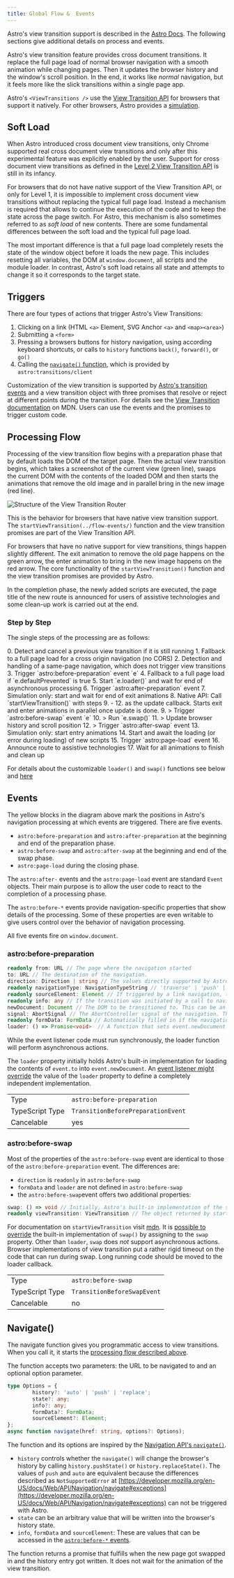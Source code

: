 ```yaml
---
title: Global Flow &  Events
---
```



Astro's view transition support is described in the [Astro Docs](https://docs.astro.build/en/guides/view-transitions/#lifecycle-events). The following sections give additional details on process and events.

Astro's view transition feature provides cross document transitions. It replace the full page load of normal browser navigation with a smooth animation while changing pages. Then it updates the browser history and the window's scroll position. In the end, it works like _normal_ navigation, but it feels more like the slick transitions within a single page app.

Astro's `<ViewTransitions />` use the [View Transition API](/jotter/api/) for browsers that support it natively. For other browsers, Astro provides a [simulation](/jotter/astro/differences/).

## Soft Load
When Astro introduced cross document view transitions, only Chrome supported real cross document view transitions and only after this experimental feature was explicitly enabled by the user. Support for cross document view transitions as defined in the [Level 2 View Transition API](/jotter/api/) is still in its infancy.

For browsers that do not have native support of the View Transition API, or only for Level 1, it is impossible to implement cross document view transitions without replacing the typical full page load. Instead a mechanism is required that allows to continue the execution of the code and to keep the state across the page switch. For Astro, this mechanism is also sometimes referred to as _soft load_ of new contents. There are some fundamental differences between the soft load and the typical full page load.

The most important difference is that a full page load completely resets the state of the window object before it loads the new page. This includes resetting all variables, the DOM at `window.document`, all scripts and the module loader. In contrast, Astro's soft load retains all state and attempts to change it so it corresponds to the target state.


## Triggers

There are  four types of actions that trigger Astro's View Transitions:

1. Clicking on a link (HTML `<a>` Element, SVG Anchor `<a>` and `<map><area>`)
2. Submitting a `<form>`
3. Pressing a browsers buttons for history navigation, using according keyboard shortcuts, or calls to `history` functions `back()`, `forward()`, or `go()`
4. Calling the [`navigate()` function](#navigate), which is provided by `astro:transitions/client`

Customization of the view transition is supported by [Astro's transition events](./#events) and a view transition object with three promises that resolve or reject at different points during the transition. For details see the [View Transition documentation](https://developer.mozilla.org/en-US/docs/Web/API/ViewTransition) on MDN. Users can use the events and the promises to trigger custom code.


## Processing Flow

Processing of the view transition flow begins with a preparation phase that by default loads the DOM of the target page.
Then the actual view transition begins, which takes a screenshot of the current view (green line), swaps the current DOM with the contents of the loaded DOM and then starts the animations that remove the old image and in parallel bring in the new image  (red line).

<Image src={router} alt="Structure of the View Transition Router" />

This is the behavior for browsers that have native view transition support. The `startViewTransition(../flow-events/)` function and the view transition promises are part of the View Transition API.

For browsers that have no native support for view transitions, things happen slightly different. The exit animation to remove the old page happens on the green arrow, the enter animation to bring in the new image happens on the red arrow. The core functionality of the `startViewTransition()` function and the view transition promises are provided by Astro.


In the completion phase, the newly added scripts are executed, the page title of the new route is announced for users of assistive technologies and some clean-up work is carried out at the end.

### Step by Step

The single steps of the processing are as follows:

<Steps id="foo">
0. Detect and cancel a previous view transition if it is still running
1. Fallback to a full page load for a cross origin navigation (no CORS)
2. Detection and handling of a same-page navigation, which does not trigger view transitions
3. Trigger `astro:before-preparation` event `e`
4. Fallback to a full page load if `e.defaultPrevented` is true
5. Start `e.loader()` and wait for end of asynchronous processing
6. Trigger `astro:after-preparation` event
7. Simulation only: start and wait for end of exit animations
8. Native API: Call `startViewTransition()` with steps  9. - 12. as the update callback. Starts exit and enter animations in parallel once update is done.
9. > Trigger `astro:before-swap` event `e`
10. > Run `e.swap()`
11. > Update browser history and scroll position
12. > Trigger `astro:after-swap` event
13. Simulation only: start entry animations
14. Start and await the loading (or error during loading) of new scripts
15. Trigger `astro:page-load` event
16. Announce route to assistive technologies
17. Wait for all animations to finish and clean up
</Steps>

<style is:global>{`
.sl-steps blockquote {
	margin-bottom: 0 !important;
}
`}</style>

For details about the customizable `loader()` and `swap()` functions see below and [here](../loader-swap/)


## Events

The yellow blocks in the diagram above mark the positions in Astro's navigation processing at which events are triggered. There are five events.

- `astro:before-preparation` and `astro:after-preparation` at the beginning and end of the preparation phase.
- `astro:before-swap` and `astro:after-swap` at the beginning and end of the swap phase.
- `astro:page-load` during the closing phase.

The `astro:after-` events and the `astro:page-load` event are standard `Event` objects. Their main purpose is to allow the user code to react to the completion of a processing phase.

The `astro:before-*` events provide navigation-specific properties
that show details of the processing. Some of these properties are even writable to give users control over the behavior of navigation processing.

All five events fire on `window.document`.

### astro:before-preparation

``` ts
readonly from: URL // The page where the navigation started
to: URL // The destination of the navigation.
direction: Direction | string // The values directly supported by Astro are 'forward' and 'backward', but this can be extended to other values. This property is writable.
readonly navigationType: NavigationTypeString // 'traverse' | 'push' | 'replace'
readonly sourceElement: Element // If triggered by a link navigation, the anchor element. If triggered by form submission, the submitter (and if submitter is null, the form element). Can also be set via the sourceElement property of the options parameter on a call to navigate()
readonly info: any // If the transition was initiated by a call to navigate(), the value of options.info. Set to an empty object if undefined.
newDocument: Document // The DOM to be transitioned to. This can be an empty DOM if swap() manipulates the current DOM in place.
signal: AbortSignal // The AbortController signal of the navigation. The defaultLoader uses this to abort ongoing fetch operations. Any activity that is to be aborted if a new navigation starts before the previous one ends can attach itself to this signal.
readonly formData: FormData // Automatically filled in if the navigation was triggered by a form. If the navigation was triggered by a call to navigate(), the value of options.formData.
loader: () => Promise<void>  // A function that sets event.newDocument to the contents of event.to.
```

While the event listener code must run synchronously, the loader function will perform asynchronous actions.

The `loader` property initially holds Astro's built-in implementation for loading the contents of `event.to` into `event.newDocument`. An [event listener might override](../loader-swap/#extending-loader) the value of the `loader` property to define a completely independent implementation.

|                 |                                    |
| --------------- | ---------------------------------- |
| Type            | `astro:before-preparation`         |
| TypeScript Type | `TransitionBeforePreparationEvent` |
| Cancelable      | yes                                |

### astro:before-swap

Most of the properties of the `astro:before-swap` event are identical to those of the `astro:before-preparation` event. The differences are:

- `direction` is `readonly` in `astro:before-swap`
- `formData` and `loader` are not defined in `astro:before-swap`
- the `astro:before-swap`event offers two additional properties:

``` ts
swap: () => void // Initially, Astro's built-in implementation of the swap() operation. The task of the swap operation is to update the current DOM, typically to reflect the contents of event.newDocument.
readonly viewTransition: ViewTransition // The object returned by startViewTransition().
```

For documentation on `startViewTransition` visit [mdn](https://developer.mozilla.org/en-US/docs/Web/API/Document/startViewTransition). It is [possible to override](../loader-swap/#extending-swap) the built-in implementation of `swap()` by assigning to the `swap` property. Other than `loader`, `swap` does _not_ support asynchronous actions. Browser implementations of view transition put a rather rigid timeout on the code that can run during swap. Long running code should be moved to the loader callback.

|                 |                             |
| --------------- | --------------------------- |
| Type            | `astro:before-swap`         |
| TypeScript Type | `TransitionBeforeSwapEvent` |
| Cancelable      | no                          |

## Navigate()

The navigate function gives you programmatic access to view transitions. When you call it, it starts the [processing flow described above](/jotter/astro/flow-events/#processing-flow).

The function accepts two parameters: the URL to be navigated to and an optional option parameter.

```ts
type Options = {
        history?: 'auto' | 'push' | 'replace';
        state?: any;
        info?: any;
        formData?: FormData;
        sourceElement?: Element;
};
async function navigate(href: string, options?: Options);
```

The function and its options are inspired by the [Navigation API's `navigate()`](https://developer.mozilla.org/en-US/docs/Web/API/Navigation/navigate).
* `history` controls whether the `navigate()` will change the browser's history by calling `history.pushState()` or `history.replaceState()`. The values of `push` and `auto` are equivalent  because the differences described as `NotSupportedError` at [https://developer.mozilla.org/en-US/docs/Web/API/Navigation/navigate#exceptions](https://developer.mozilla.org/en-US/docs/Web/API/Navigation/navigate#exceptions) can not be triggered with Astro.
* `state` can be an arbitrary value that will be written into the browser's history state.
* `info`, `formData` and `sourceElement`: These are values that can be accessed in the [`astro:before-*` events](#events).

The function returns a promise that fulfills when the new page got swapped in and the history entry got written. It does not wait for the animation of the view transition.
